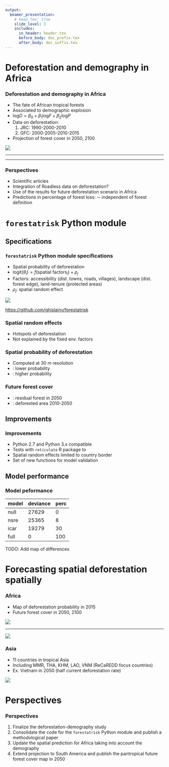 ```yaml
---
output: 
  beamer_presentation:
    # keep_tex: true
    slide_level: 3
    includes:
      in_header: header.tex
      before_body: doc_prefix.tex
      after_body: doc_suffix.tex
---
```


# Deforestation and demography in Africa

### Deforestation and demography in Africa

\bcols
\bcol{0.5\textwidth}

- The fate of African tropical forests
- Associated to demographic explosion
- $\text{log}D = \beta_0 + \beta_1 \text{log}F + \beta_2 \text{log}P$
- Data on deforestation: 
   1. JRC: 1990-2000-2010
   2. GFC: 2000-2005-2010-2015
- Projection of forest cover in 2050, 2100

\ecol
\bcol{0.5\textwidth}
![](figs/UN-regional-pop-projections.png)
\ecol
\ecols

----

\centering\includegraphics[height=\textheight]{figs/perc_ctry.png}

----

\centering\includegraphics[height=\textheight]{figs/Africa_map_forest_loss.png}

### Perspectives

- Scientific articles
- Integration of Roadless data on deforestation?
- Use of the results for future deforestation scenario in Africa
- Predictions in percentage of forest loss: $\sim$ independent of forest definition

# `forestatrisk` Python module

## Specifications

### `forestatrisk` Python module specifications

\bcols
\bcol{0.5\textwidth}

- Spatial probability of deforestation
- $\text{logit}(\theta_i)=f(\text{spatial factors}_i)+\rho_j$
- Factors: accessibility (dist. towns, roads, villages), landscape (dist. forest edge), land-tenure (protected areas)
- $\rho_j$: spatial random effect

\centering\includegraphics[width=3cm]{figs/iCAR.png}

\ecol
\bcol{0.5\textwidth}

![](figs/Bayes.jpg)

<https://github.com/ghislainv/forestatrisk>

\ecol
\ecols

### Spatial random effects

\bcols
\bcol{0.5\textwidth}

- Hotspots of deforestation
- Not explained by the fixed env. factors

\ecol
\bcol{0.5\textwidth}
\centering\includegraphics[height=0.80\textheight]{figs/rho_orig_ggplot.png}
\ecol
\ecols

### Spatial probability of deforestation

\bcols
\bcol{0.5\textwidth}

- Computed at 30 m resolution
- \textcolor{green}{Greener}: lower probability
- \textcolor{red}{Darker red}: higher probability

\ecol
\bcol{0.5\textwidth}
\centering\includegraphics[height=0.80\textheight]{figs/pred_binomial_iCAR.png}
\ecol
\ecols

### Future forest cover

\bcols
\bcol{0.5\textwidth}

- \textcolor{green}{green}: residual forest in 2050
- \textcolor{red}{red}: deforested area 2010-2050

\ecol
\bcol{0.5\textwidth}
\centering\includegraphics[height=0.8\textheight]{figs/forest_cover_2050.png}
\ecol
\ecols

## Improvements

### Improvements

\bcols
\bcol{0.5\textwidth}

- Python 2.7 and Python 3.x compatible
- Tests with `reticulate` R package to 
- Spatial random effects limited to country border
- Set of new functions for model validation

\ecol
\bcol{0.5\textwidth}
\centering\includegraphics[height=\textheight]{figs/forest_cover_2050.png}
\ecol
\ecols

## Model performance

### Model peformance

\bcols
\bcol{0.5\textwidth}

| model | deviance | perc |
|:-------------|:-------------|:-----|
| null | 27629 | 0 |
| nsre | 25365 | 8 |
| icar | 19279 | 30 |
| full | 0 | 100 |

\ecol
\bcol{0.5\textwidth}
TODO: Add map of differences
\ecol
\ecols

# Forecasting spatial deforestation spatially

### Africa

\bcols
\bcol{0.5\textwidth}

- Map of deforestation probability in 2015
- Future forest cover in 2050, 2100 

\ecol
\bcol{0.5\textwidth}
![](figs/prob.png)
\ecol
\ecols

----

![](figs/fcc_35yr.png)

### Asia

\bcols
\bcol{0.5\textwidth}

- 11 countries in tropical Asia
- Including MMR, THA, KHM, LAO, VNM (ReCaREDD focus countries)
- Ex. Vietnam in 2050 (half current deforestation rate)

\ecol
\bcol{0.5\textwidth}
![](figs/fcc_35yr_half_VNM.png)
\ecol
\ecols

# Perspectives

### Perspectives

1. Finalize the deforestation-demography study
2. Consolidate the code for the `forestatrisk` Python module and publish a methodological paper
3. Update the spatial prediction for Africa taking into account the demography
4. Extend projection to South America and publish the pantropical future forest cover map in 2050
